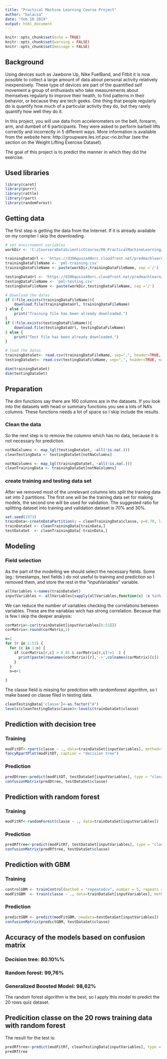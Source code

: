 ```yaml
---
title: "Practical Machine Learning Course Project"
author: "balacsa"
date: "feb 10 2019"
output: html_document
---
```


```r
knitr::opts_chunk$set(echo = TRUE)
knitr::opts_chunk$set(warning = FALSE)
knitr::opts_chunk$set(message = FALSE)

```

## Background

Using devices such as Jawbone Up, Nike FuelBand, and Fitbit it is now possible to collect a large amount of data about personal activity relatively inexpensively. These type of devices are part of the quantified self movement a group of enthusiasts who take measurements about themselves regularly to improve their health, to find patterns in their behavior, or because they are tech geeks. One thing that people regularly do is quantify how much of a particular activity they do, but they rarely quantify how well they do it. 

In this project, you will use data from accelerometers on the belt, forearm, arm, and dumbell of 6 participants. They were asked to perform barbell lifts correctly and incorrectly in 5 different ways. More information is available from the website here: http://groupware.les.inf.puc-rio.br/har (see the section on the Weight Lifting Exercise Dataset). 

The goal of this project is to predict the manner in which they did the exercise.

## Used libraries

```r
library(caret)
library(purrr)
library(rattle)
library(rpart)
library(randomForest)

```

## Getting data

The first step is getting the data from the Internet. If it is already available on my compter I skip the downloading.

```r

# set envirnoment variables
workDir <- 'C:/CourseraDataScientistCourse/08_PracticalMachineLearning/courseProject'

trainingDataUrl <- 'https://d396qusza40orc.cloudfront.net/predmachlearn/pml-training.csv'
trainingDataFileName <- 'pml-training.csv'
trainingDataFileName <- paste(workDir,trainingDataFileName, sep ='/')

testingDataUrl <- 'https://d396qusza40orc.cloudfront.net/predmachlearn/pml-testing.csv'
testingDataFileName <- 'pml-testing.csv'
testingDataFileName <- paste(workDir,testingDataFileName, sep ='/')

# Download the datas
if (!file.exists(trainingDataFileName)){
    download.file(trainingDataUrl, trainingDataFileName)
} else {
    print("Training file has been already downloaded.")
}
if (!file.exists(testingDataFileName)){
    download.file(testingDataUrl, testingDataFileName)
} else {
    print("Test file has been already downloaded.")
}

# load the datas
trainingDataSet<- read.csv(trainingDataFileName, sep=",", header=TRUE, na.strings = c("NA","",'#DIV/0!'))
testingDataSet<- read.csv(testingDataFileName, sep=",", header=TRUE, na.strings = c("NA","",'#DIV/0!'))
```
```r
dim(trainingDataSet)
dim(testingDataSet)
```

## Preparation
The dim functions say there are 160 columns are in the datasets. If you look into the datasets with head or summary functions you see a lots of NA's columns. These functions needs a lot of space so I skip include the results.

### Clean the data
So the next step is to remove the columns which has no data, because it is not necessary for prediction.
```r
notNaColumns <- map_lgl(testingDataSet, ~all(!is.na(.)))
cleanTestingData <- testingDataSet[notNaColumns]

notNaColumns <- map_lgl(trainingDataSet, ~all(!is.na(.)))
cleanTrainingData <- trainingDataSet[notNaColumns]

```

### create training and testing data set
After we removed most of the unrelevant columns lets split the training data set into 2 partitions. The first one will be the training data set for making models, the second one will be used for validation.
The suggested ratio for splitting dataset into training and validation dataset is 70% and 30%.

```r
set.seed(1973)
trainData<-createDataPartition(y = cleanTrainingData$classe, p=0.70, list = FALSE)
trainDataSet <- cleanTrainingData[trainData,]
testDataSet  <- cleanTrainingData[-trainData,]

```
## Modeling
### Field selection
As the part of the modelling we should select the necessary fields. Some (eg.: timestamps, text fields ) do not useful to training and prediction so I removed them, and store the rest in the "inputVariables" variable.
```r
allVariables <-names(trainDataSet)
inputVariables <- allVariables[sapply(allVariables,function(x) !x %in% c("X","user_name","raw_timestamp_part_1","raw_timestamp_part_2","cvtd_timestamp","new_window"))]
```
We can reduce the number of variables checking the correlations between variables. These are the variablas wich has strong correlation. Becasue that is few I skip the deeper analysis:

```r

corMatrix<-cor(trainDataSet[inputVariables[0:53]])
corMatrix<-round(corMatrix,2)

o=1
for (r in 1:53) {
  for (c in 1:o) {
    if (corMatrix[r,c] > 0.85 & corMatrix[r,c]!=1  ) {
      print(paste(rownames(corMatrix)[r],'->',colnames(corMatrix)[c]) )
    } 
  }
  o=o+1

}

```
The classe field is missing for predcition with randomforest algorithm, so I make based on classe filed in testing data.
```r
cleanTestingData['classe']<-as.factor("A")
levels(cleanTestingData$classe)<-levels(trainDataSet$classe)

```
## Prediction with decision tree
### Training
```r
modFitDT<-rpart(classe ~ ., data=trainDataSet[inputVariables], method="class")
fancyRpartPlot(modFitDT, caption = "decision tree")
```

### Prediction
```r
predDtree<-predict(modFitDT, testDataSet[inputVariables], type = "class")
confusionMatrix(predDtree, testDataSet$classe)
```
## Prediction with random forest
### Training
```r
modFitRf<-randomForest(classe ~ ., data=trainDataSet[inputVariables])
```

### Prediction
```r
predRftree<-predict(modFitRf, testDataSet[inputVariables], type = "class")
confusionMatrix(predRftree, testDataSet$classe)
```
## Prediction with GBM
### Training
```r
controlGBM <- trainControl(method = "repeatedcv", number = 5, repeats = 1)
modFitGBM  <- train(classe ~ ., data=trainDataSet[inputVariables], method = "gbm",trControl = controlGBM, verbose = FALSE)
```
### Prediction
```r
predictGBM <- predict(modFitGBM, newdata=testDataSet[inputVariables])
confusionMatrix(predictGBM, testDataSet$classe)
```

## Accuracy of the models based on confusion matrix
### Decision tree: 80.10%%
### Random forest: 99,76%
### Generalized Boosted Model: 98,62%

The random forest algorithm is the best, so I apply this model to predict the 20 rows quiz dataset.

## Predicition classe on the 20 rows training data with random forest
The result for the test is:
```r
predRftree<-predict(modFitRf, cleanTestingData[inputVariables], type = "class")
predRftree
```
